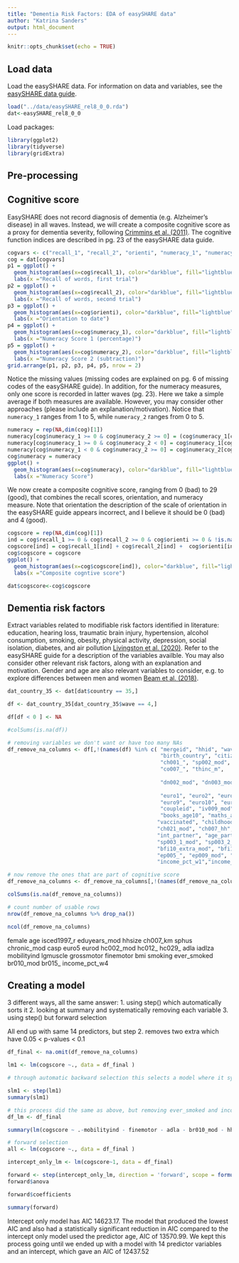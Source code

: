 ```yaml
---
title: "Dementia Risk Factors: EDA of easySHARE data"
author: "Katrina Sanders"
output: html_document
---
```


```r
knitr::opts_chunk$set(echo = TRUE)
```

## Load data

Load the easySHARE data. For information on data and variables, see the [easySHARE data  guide](http://www.share-project.org/fileadmin/pdf_documentation/easySHARE_Release_8.0.0_ReleaseGuide.pdf).

```r
load("../data/easySHARE_rel8_0_0.rda")
dat<-easySHARE_rel8_0_0
```

Load packages:
  
```r
library(ggplot2)
library(tidyverse)
library(gridExtra)
```

## Pre-processing

## Cognitive score

EasySHARE does not record diagnosis of dementia (e.g. Alzheimer's disease) in all waves. Instead, we will create a composite cognitive score as a proxy for dementia severity, following [Crimmins et al. (2011)](https://pubmed.ncbi.nlm.nih.gov/21743047/). The cognitive function indices are described in pg. 23 of the easySHARE data guide.

```r
cogvars <- c("recall_1", "recall_2", "orienti", "numeracy_1", "numeracy_2")
cog = dat[cogvars]
p1 = ggplot() +
  geom_histogram(aes(x=cog$recall_1), color="darkblue", fill="lightblue") +
  labs(x ="Recall of words, first trial")
p2 = ggplot() +
  geom_histogram(aes(x=cog$recall_2), color="darkblue", fill="lightblue") +
  labs(x ="Recall of words, second trial")
p3 = ggplot() +
  geom_histogram(aes(x=cog$orienti), color="darkblue", fill="lightblue") +
  labs(x ="Orientation to date")
p4 = ggplot() +
  geom_histogram(aes(x=cog$numeracy_1), color="darkblue", fill="lightblue") +
  labs(x ="Numeracy Score 1 (percentage)")
p5 = ggplot() +
  geom_histogram(aes(x=cog$numeracy_2), color="darkblue", fill="lightblue") +
  labs(x ="Numeracy Score 2 (subtraction)")
grid.arrange(p1, p2, p3, p4, p5, nrow = 2)
```

Notice the missing values (missing codes are explained on pg. 6 of missing codes of the easySHARE guide). In addition, for the numeracy measures, only one score is recorded in latter waves (pg. 23). Here we take a simple average if both measures are available. However, you may consider other approaches (please include an explanation/motivation). Notice that  `numeracy_1` ranges from 1 to 5, while `numeracy_2` ranges from 0 to 5.

```r
numeracy = rep(NA,dim(cog)[1])
numeracy[cog$numeracy_1 >= 0 & cog$numeracy_2 >= 0] = (cog$numeracy_1[cog$numeracy_1 >= 0 & cog$numeracy_2 >= 0] + cog$numeracy_2[cog$numeracy_1 >= 0 & cog$numeracy_2 >= 0] )/2
numeracy[cog$numeracy_1 >= 0 & cog$numeracy_2 < 0] = cog$numeracy_1[cog$numeracy_1 >= 0 & cog$numeracy_2 < 0]
numeracy[cog$numeracy_1 < 0 & cog$numeracy_2 >= 0] = cog$numeracy_2[cog$numeracy_1 < 0 & cog$numeracy_2 >= 0]
cog$numeracy = numeracy
ggplot() +
  geom_histogram(aes(x=cog$numeracy), color="darkblue", fill="lightblue") +
  labs(x ="Numeracy Score")
```

We now create a composite cognitive score, ranging from 0 (bad) to 29 (good), that combines the recall scores, orientation, and numeracy measure. Note that orientation the description of the scale of orientation in the easySHARE guide appears incorrect, and I believe it should be 0 (bad) and 4 (good). 

```r
cogscore = rep(NA,dim(cog)[1])
ind = cog$recall_1 >= 0 & cog$recall_2 >= 0 & cog$orienti >= 0 & !is.na(numeracy)
cogscore[ind] = cog$recall_1[ind] + cog$recall_2[ind] +  cog$orienti[ind] + cog$numeracy[ind]
cog$cogscore = cogscore
ggplot() +
  geom_histogram(aes(x=cog$cogscore[ind]), color="darkblue", fill="lightblue", binwidth =2 ) +
  labs(x ="Composite cogntive score")

dat$cogscore<-cog$cogscore
```


## Dementia risk factors

Extract variables related to modifiable risk factors identified in literature: education, hearing loss, traumatic brain injury, hypertension, alcohol consumption, smoking, obesity, physical activity, depression, social isolation, diabetes, and air pollution [Livingston et al. (2020)](https://www.thelancet.com/article/S0140-6736(20)30367-6/fulltext). Refer to the easySHARE guide for a description of the variables availble. You may also consider other relevant risk factors, along with an explanation and motivation. Gender and age are also relevant variables to consider, e.g. to explore differences between men and women [Beam et al. (2018)](https://pubmed.ncbi.nlm.nih.gov/30010124/).


```r
dat_country_35 <- dat[dat$country == 35,]

df <- dat_country_35[dat_country_35$wave == 4,]

df[df < 0 ] <- NA

#colSums(is.na(df))

# removing variables we don't want or have too many NAs
df_remove_na_columns <- df[,!(names(df) %in% c( "mergeid", "hhid", "wave", "wavepart", "int_version", "int_year", "int_month", "country", "country_mod", "language", 
                                                "birth_country", "citizenship", "mar_stat", "partnerinhh", 
                                                "ch001_", "sp002_mod", "adlwa", "iadla", "bmi2", 
                                                "co007_", "thinc_m",
                                                
                                                "dn002_mod", "dn003_mod", "dn004_mod",
                                                
                                                "euro1", "euro2", "euro3", "euro4", "euro6", "euro7", "euro8", 
                                                "euro9", "euro10", "euro11", "euro12", 
                                                "coupleid", "iv009_mod",
                                                "books_age10", "maths_age10", "language_age10", 
                                               "vaccinated", "childhood_health", "q34_re",
                                               "ch021_mod", "ch007_hh", "maxgrip",
                                               "int_partner", "age_partner", "gender_partner", "mother_alive", "father_alive", "siblings_alive",
                                               "sp003_1_mod", "sp003_2_mod",  "sp009_3_mod", "sp003_3_mod", "sp009_1_mod", "sp009_2_mod", "sp008_",
                                               "bfi10_extra_mod", "bfi10_agree_mod", "bfi10_consc_mod", "bfi10_neuro_mod", "bfi10_open_mod", 
                                               "ep005_", "ep009_mod", "ep011_mod", "ep013_mod", "ep026_mod", "ep036_mod",
                                               "income_pct_w1","income_pct_w2", "income_pct_w5", "income_pct_w6","income_pct_w7","income_pct_w8"))]

# now remove the ones that are part of cognitive score
df_remove_na_columns <- df_remove_na_columns[,!(names(df_remove_na_columns) %in% c( "numeracy_1", "numeracy_2", "orienti", "recall_1", "recall_2"))]

colSums(is.na(df_remove_na_columns))

# count number of usable rows
nrow(df_remove_na_columns %>% drop_na())

ncol(df_remove_na_columns)

```

female
age
isced1997_r
eduyears_mod
hhsize
ch007_km
sphus
chronic_mod
casp
euro5
eurod
hc002_mod
hc012_
hc029_
adla
iadlza
mobilityind
lgmuscle
grossmotor
finemotor
bmi
smoking
ever_smoked
br010_mod
br015_
income_pct_w4

## Creating a model

3 different ways, all the same answer:
1. using step() which automatically sorts it
2. looking at summary and systematically removing each variable 
3. using step() but forward selection

All end up with same 14 predictors, but step 2. removes two extra which have 0.05 < p-values < 0.1

```r
df_final <- na.omit(df_remove_na_columns)
```


```r
lm1 <- lm(cogscore ~., data = df_final )

# through automatic backward selection this selects a model where it systematically drops a variable each time until the p-values are < 0.1

slm1 <- step(lm1)
summary(slm1)

# this process did the same as above, but removing ever_smoked and income_pct_w4 so all p-values < 0.05
df_lm <- df_final

summary(lm(cogscore ~ .-mobilityind - finemotor - adla - br010_mod - hhsize - lgmuscle - hc012_ - ch007_km - grossmotor- hc029_ - smoking - hc002_mod - ever_smoked - income_pct_w4, data = df_lm))

```

```r
# forward selection
all <- lm(cogscore ~., data = df_final )

intercept_only_lm <- lm(cogscore~1, data = df_final)

forward <- step(intercept_only_lm, direction = 'forward', scope = formula(all), trace = 0)
forward$anova

forward$coefficients

summary(forward)
```
Intercept only model has AIC 14623.17.
The model that produced the lowest AIC and also had a statistically significant reduction in AIC compared to the intercept only model used the predictor age, AIC of 13570.99. We kept this process going until we ended up with a model with 14 predictor variables and an intercept, which gave an AIC of 12437.52

